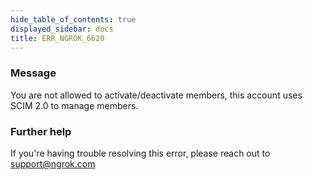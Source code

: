 ```yaml
---
hide_table_of_contents: true
displayed_sidebar: docs
title: ERR_NGROK_6620
---
```


### Message

You are not allowed to activate/deactivate members, this account uses SCIM 2.0 to manage members.

### Further help

If you're having trouble resolving this error, please reach out to [support@ngrok.com](mailto:support@ngrok.com?subject=Help%20with%20ERR_NGROK_6620)

